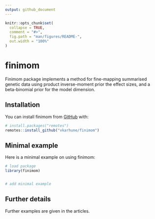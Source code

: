 ```yaml
---
output: github_document
---
```


<!-- README.md is generated from README.Rmd. Please edit that file -->
<!-- remember to knit this separately with devtools::build_readme() -->

```r
knitr::opts_chunk$set(
  collapse = TRUE,
  comment = "#>",
  fig.path = "man/figures/README-",
  out.width = "100%"
)
```

# finimom

<!-- badges: start -->
<!-- badges: end -->

Finimom package implements a method for fine-mapping summarised genetic data using product inverse-moment prior the effect sizes, and a beta-binomial prior for the model dimension.

## Installation

You can install finimom from [GitHub](https://github.com/) with:

``` r
# install.packages("remotes")
remotes::install_github("vkarhune/finimom")
```

## Minimal example

Here is a minimal example on using finimom:

```r

# load package
library(finimom)


# add minimal example

```

## Further details

Further examples are given in the articles.

